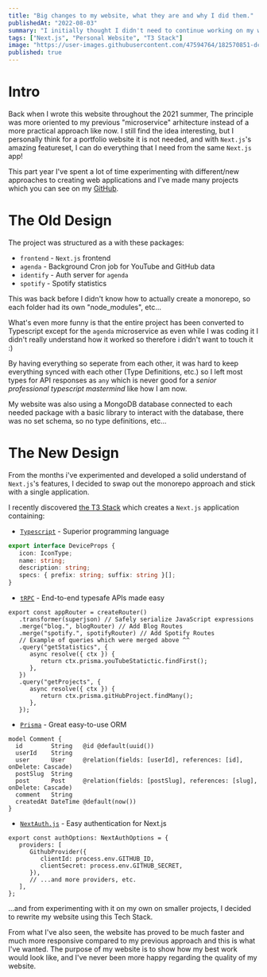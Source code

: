 ```yaml
---
title: "Big changes to my website, what they are and why I did them."
publishedAt: "2022-08-03"
summary: "I initially thought I didn't need to continue working on my website once I finished it, but it reached the point where I couldn't understand my old codebase properly to add new features, so I decided to rewrite the website to the best of my ability."
tags: ["Next.js", "Personal Website", "T3 Stack"]
image: "https://user-images.githubusercontent.com/47594764/182570851-dcc4c3e9-0e4d-4214-a86a-c4542ae5dfa4.png"
published: true
---
```


# Intro

Back when I wrote this website throughout the 2021 summer, The principle was more oriented to my previous "microservice" arhitecture instead of a more practical approach like now. I still find the idea interesting, but I personally think for a portfolio website it is not needed, and with `Next.js`'s amazing featureset, I can do everything that I need from the same `Next.js` app!

This part year I've spent a lot of time experimenting with different/new approaches to creating web applications and I've made many projects which you can see on my [GitHub](https://github.com/davidilie).

# The Old Design

The project was structured as a <Definition term="monorepo" definition="A repository which contains more than one project"/> with these packages:

-  `frontend` - `Next.js` frontend
-  `agenda` - Background Cron job for YouTube and GitHub data
-  `identify` - Auth server for `agenda`
-  `spotify` - Spotify statistics

<InfoQuote>
   This was back before I didn't know how to actually create a monorepo, so each
   folder had its own "node_modules", etc...
</InfoQuote>

What's even more funny is that the entire project has been converted to Typescript except for the `agenda` microservice as even while I was coding it I didn't really understand how it worked so therefore i didn't want to touch it :)

By having everything so seperate from each other, it was hard to keep everything synced with each other (Type Definitions, etc.) so I left most types for API responses as `any` which is never good for a _senior professional typescript mastermind_ like how I am now.

My website was also using a MongoDB database connected to each needed package with a basic library to interact with the database, there was no set schema, so no type definitions, etc...

# The New Design

From the months i've experimented and developed a solid understand of `Next.js`'s features, I decided to swap out the monorepo approach and stick with a single application.

I recently discovered [the T3 Stack](create.t3.gg) which creates a `Next.js` application containing:

-  [`Typescript`](https://www.typescriptlang.org/) - Superior programming language

```ts title="Typescript Type for Gear"
export interface DeviceProps {
   icon: IconType;
   name: string;
   description: string;
   specs: { prefix: string; suffix: string }[];
}
```

-  [`tRPC`](https://trpc.io/) - End-to-end typesafe APIs made easy

```tsx title="tRPC router example"
export const appRouter = createRouter()
   .transformer(superjson) // Safely serialize JavaScript expressions
   .merge("blog.", blogRouter) // Add Blog Routes
   .merge("spotify.", spotifyRouter) // Add Spotify Routes
   // Example of queries which were merged above ^^
   .query("getStatistics", {
      async resolve({ ctx }) {
         return ctx.prisma.youTubeStatictic.findFirst();
      },
   })
   .query("getProjects", {
      async resolve({ ctx }) {
         return ctx.prisma.gitHubProject.findMany();
      },
   });
```

-  [`Prisma`](https://prisma.io) - Great easy-to-use ORM

```tsx title="Prisma Schema"
model Comment {
  id        String   @id @default(uuid())
  userId    String
  user      User     @relation(fields: [userId], references: [id], onDelete: Cascade)
  postSlug  String
  post      Post     @relation(fields: [postSlug], references: [slug], onDelete: Cascade)
  comment   String
  createdAt DateTime @default(now())
}
```

-  [`NextAuth.js`](https://next-auth.js.org/) - Easy authentication for Next.js

```tsx title="NextAuth.js provider"
export const authOptions: NextAuthOptions = {
   providers: [
      GithubProvider({
         clientId: process.env.GITHUB_ID,
         clientSecret: process.env.GITHUB_SECRET,
      }),
      // ...and more providers, etc.
   ],
};
```

...and from experimenting with it on my own on smaller projects, I decided to rewrite my website using this Tech Stack.

From what I've also seen, the website has proved to be much faster and much more responsive compared to my previous approach and this is what I've wanted. The purpose of my website is to show how my best work would look like, and I've never been more happy regarding the quality of my website.
